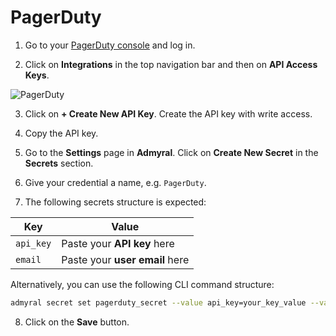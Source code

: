 # PagerDuty

1. Go to your [PagerDuty console](https://pagerduty.com) and log in.

2. Click on **Integrations** in the top navigation bar and then on **API Access Keys**.

![PagerDuty](/pagerduty_connect.png)

3. Click on **+ Create New API Key**. Create the API key with write access.

4. Copy the API key.

5. Go to the **Settings** page in **Admyral**. Click on **Create New Secret** in the **Secrets** section.

6. Give your credential a name, e.g. `PagerDuty`.

7. The following secrets structure is expected:

| Key       | Value                          |
| --------- | ------------------------------ |
| `api_key` | Paste your **API key** here    |
| `email`   | Paste your **user email** here |

Alternatively, you can use the following CLI command structure:

```bash
admyral secret set pagerduty_secret --value api_key=your_key_value --value email=your_email
```

8. Click on the **Save** button.
